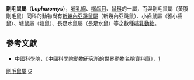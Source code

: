{{Automatic taxobox
| taxon = Lophuromys
| authority =  Peters, 1874
| image = Lophuromyssikapusi.jpg
| image_caption = 肯尼亞剛毛鼠''Lophuromys sikapusi''
| subdivision_ranks = 種
| subdivision = 
''Lophuromys luteogaster''<br>
''Lophuromys medicaudatus''<br>
''Lophuromys woosnami''<br>
''Lophuromys angolensis''<br>
''Lophuromys ansorgei''<br>
''Lophuromys aquilus''<br>
''Lophuromys brevicaudus''<br>
''Lophuromys brunneus''<br>
''Lophuromys chrysopus''<br>
''Lophuromys dieterleni''<br>
''Lophuromys dudui''<br>
''Lophuromys huttereri''<br>
''Lophuromys flavopunctatus''<br>
''Lophuromys melanonyx''<br>
''Lophuromys nudicaudus''<br>
''Lophuromys rahmi''<br>
''Lophuromys roseveari''<br>
''Lophuromys sikapusi''<br>
''Lophuromys verhageni''<br>
''Lophuromys zena''
}}

'''剛毛鼠屬'''（'''''Lophuromys'''''），[[哺乳綱|哺乳綱]]、[[囓齒目|囓齒目]]、[[鼠科|鼠科]]的一屬，而與剛毛鼠屬（黃腹剛毛鼠）同科的動物尚有[[新幾內亞跳鼠屬|新幾內亞跳鼠屬]]（新幾內亞跳鼠）、小齒鼠屬（雅小齒鼠）、塘鼠屬（塘鼠）、長足水鼠屬（長足水鼠）等之數種[[哺乳動物|哺乳動物]]。

==參考文獻==
*中國科學院，《中國科學院動物研究所的世界動物名稱資料庫》，[https://web.archive.org/web/20050718232917/http://vzd.brim.ac.cn/division/fauna/index.asp]
{{Taxonbar|from=Q518880}}

[[Category:剛毛鼠屬|]]
[[Category:鼠科|G]]

{{Mammal-stub}}
